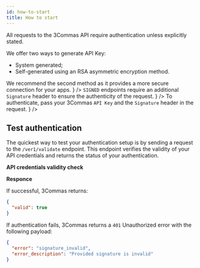 ```yaml
---
id: how-to-start
title: How to start
---
```



All requests to the 3Commas API require authentication unless explicitly stated.

<Steps>
  <Step title="Get Your 3Commas API Key"
        description= {
        <>
        We offer two ways to generate API Key:
        <ul>
          <li>System generated;</li>
          <li>Self-generated using an RSA asymmetric encryption method.</li>
        </ul>
        We recommend the second method as it provides a more secure connection for your apps.
        </>
        }
  />
  <Step title="Create Signature"
        description= {
          <>
          <code>SIGNED</code> endpoints require an additional <code>Signature</code> header to ensure the authenticity of the request.
          </>
          }
  />
  <Step title="Signed Endpoint" 
        description= {
        <>
        To authenticate, pass your 3Commas <code>API Key</code> and the <code>Signature</code> header in the request.
        </>
        }
  />
</Steps>


## Test authentication
The quickest way to test your authentication setup is by sending a request to the `/ver1/validate` endpoint. This endpoint verifies the validity of your API credentials and returns the status of your authentication.

**API credentials validity check**

<Endpoint
  url="/ver1/validate"
  method="GET"
/>

**Responce**

 If successful, 3Commas returns:

```json
{
  "valid": true
}
```

  If authentication fails, 3Commas returns a `401` Unauthorized error with the following payload:

```json
{
  "error": "signature_invalid",
  "error_description": "Provided signature is invalid"
}
```
